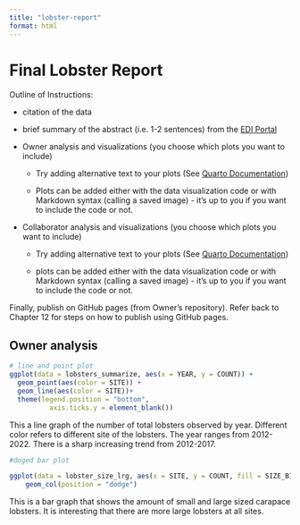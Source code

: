 ```yaml
---
title: "lobster-report"
format: html
---
```


# Final Lobster Report

Outline of Instructions:

-   citation of the data

-   brief summary of the abstract (i.e. 1-2 sentences) from the [EDI Portal](https://portal.edirepository.org/nis/mapbrowse?packageid=knb-lter-sbc.77.8)

-   Owner analysis and visualizations (you choose which plots you want to include)

    -   Try adding alternative text to your plots (See [Quarto Documentation](https://quarto.org/docs/authoring/figures.html#alt-text))

    -   Plots can be added either with the data visualization code or with Markdown syntax (calling a saved image) - it’s up to you if you want to include the code or not.

-   Collaborator analysis and visualizations (you choose which plots you want to include)

    -   Try adding alternative text to your plots (See [Quarto Documentation](https://quarto.org/docs/authoring/figures.html#alt-text))

    -   plots can be added either with the data visualization code or with Markdown syntax (calling a saved image) - it’s up to you if you want to include the code or not.

Finally, publish on GitHub pages (from Owner’s repository). Refer back to Chapter 12 for steps on how to publish using GitHub pages.

## Owner analysis
```r
# line and point plot
ggplot(data = lobsters_summarize, aes(x = YEAR, y = COUNT)) +
  geom_point(aes(color = SITE)) +
  geom_line(aes(color = SITE))+
  theme(legend.position = "bottom",
          axis.ticks.y = element_blank())
```
This a line graph of the number of total lobsters observed by year. Different color refers to different site of the lobsters. The year ranges from 2012-2022. There is a sharp increasing trend from 2012-2017. 

```r
#doged bar plot

ggplot(data = lobster_size_lrg, aes(x = SITE, y = COUNT, fill = SIZE_BIN)) +
    geom_col(position = "dodge")
```
This is a bar graph that shows the amount of small and large sized carapace lobsters. It is interesting that there are more large lobsters at all sites. 


